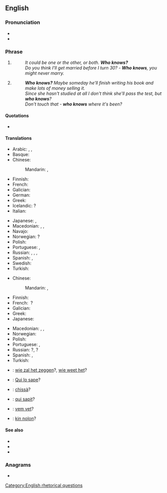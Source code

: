 ==English==

===Pronunciation===
* {{audio|en|en-us-who-knows.ogg|Audio (US)}}
* {{audio|en|En-au-who knows.ogg|Audio (AU)}}

===Phrase===
{{en-phrase|head=[[who]] [[know]]s?}}

# {{n-g|A [[rhetorical question]] asked to show that the person asking it neither knows the answer nor knows who might.}}
#: ''It could be one or the other, or both. '''Who knows?'''''
#: ''Do you think I'll get married before I turn 30?'' - '''''Who knows''', you might never marry.''
# {{n-g|A rhetorical question asked to express the idea that anything is possible or that anything could happen.}}
#: '''''Who knows?''' Maybe someday he'll finish writing his book and make lots of money selling it.''
#: ''Since she hasn't studied at all I don't think she'll pass the test, but '''who knows'''?''
#: ''Don't touch that - '''who knows''' where it's been?''

====Quotations====
* {{seeCites|en}}

====Translations====
{{trans-top|rhetorical question: one doesn't know}}
* Arabic: {{t|ar|مَن يَدْرِي؟}}, {{t|ar|اَللّٰهُ أَعْلَم}}, {{t|ar|إِبْصَر}}
* Basque: {{t|eu|auskalo}}
* Chinese:
*: Mandarin: {{t+|cmn|誰知道|alt=誰知道？|sc=Hani}}, {{t+|cmn|谁知道|alt=谁知道？|tr=shéi zhīdào|sc=Hani}}
* Finnish: {{t|fi|[[kuka]][[-pa|pa]] [[tietää]]}}
* French: {{t+|fr|qui sait|alt=qui sait ?}} <!-- a space before ? is required -->
* Galician: {{t|gl|quen sabe?}}
* German: {{t|de|wer weiß?}}
* Greek: {{t|el|ποιος ξέρει;}}
* Icelandic: {{t|is|hver veit}}?
* Italian: {{t+|it|chissà?}}
{{trans-mid}}
* Japanese: {{t|ja|さあ？|tr=sā?}}, {{t|ja|…[[かもそれない]]|tr=…ka mo shirenai}}
* Macedonian: {{t|mk|којзнае|tr=kójznae}}, {{t|mk|кој го знае|tr=koj go znáe}}, {{t|mk|кој ќе знае|tr=koj ḱe znáe}}
* Navajo: {{t|nv|haashį́į́ néelą́ą́ʼ?}}
* Norwegian: {{t|no|hvem vet}}?
* Polish: {{t+|pl|kto wie?}}
* Portuguese: {{t|pt|quem sabe?}}, {{t|pt|vai saber?}}
* Russian: {{t|ru|кто зна́ет?}}, {{t|ru|кто его знает||alt=кто его́ зна́ет?|tr=kto jevó znájet?}}, {{t|ru|как знать?}}, {{t+|ru|чёрт его́ зна́ет!|sc=Cyrl}}
* Spanish: {{t|es|quién sabe|alt=¿quién sabe?}}, {{t|es|quién sabe|alt=¡quién sabe!}}
* Swedish: {{t|sv|vem vet?}}
* Turkish: {{t|tr|kim bilir}}
{{trans-bottom}}

{{trans-top|rhetorical question: anything is possible}}
* Chinese:
*: Mandarin: {{t+|cmn|誰知道|alt=誰知道？|sc=Hani}}, {{t+|cmn|谁知道|alt=谁知道？|tr=shéi zhīdào|sc=Hani}}
* Finnish: {{t|fi|[[kuka]][[-pa|pa]] [[tietää]]}}
* French: {{t+|fr|qui sait}}&nbsp;?
* Galician: {{t|gl|quen sabe?}}
* Greek: {{t|el|ποιος ξέρει;}}
* Japanese: {{t|ja|さあ？|tr=sā?}}
{{trans-mid}}
* Macedonian: {{t|mk|којзнае|tr=kójznae}}, {{t|mk|кој го знае|tr=koj go znáe}}, {{t|mk|кој ќе знае|tr=koj ḱe znáe}}
* Norwegian: {{t|no|hvem vet?}}
* Polish: {{t+|pl|kto wie?}}
* Portuguese: {{t|pt|quem sabe?}}, {{t|pt|vai saber?}}
* Russian: {{t|ru|кто зна́ет}}?, {{t|ru|кто его́ зна́ет|tr=kto jevó znájet}}?
* Spanish: {{t|es|quién sabe|alt=¿quién sabe?}}, {{t|es|quién sabe|alt=¡quién sabe!}}
* Turkish: {{t|tr|kim bilir?}}
{{trans-bottom}}

{{checktrans-top}}
* {{ttbc|nl}}: [[wie zal het zeggen]]?, [[wie weet het]]?
* {{ttbc|ia}}: [[Qui lo sape]]?
* {{ttbc|it}}: [[chissà]]?
{{trans-mid}}
* {{ttbc|la}}: [[qui sapit]]?
* {{ttbc|sv}}: [[vem vet]]?
* {{ttbc|vo}}: [[kin nolon]]?
{{trans-bottom}}

====See also====
* {{l|en|God knows}}
* {{l|en|who cares}}
* {{l|en|go figure}}

===Anagrams===
* {{anagrams|en|a=hknoosww|knowhows}}

[[Category:English rhetorical questions]]